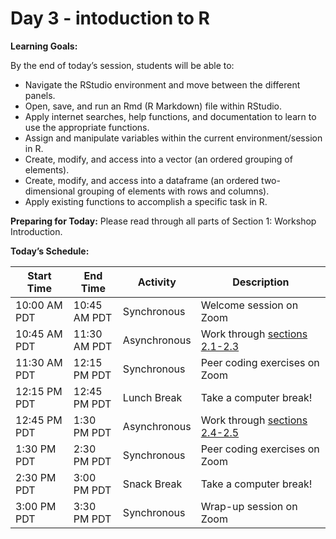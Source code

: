 # Day 3 - intoduction to R

**Learning Goals:**

By the end of today's session, students will be able to: 

* Navigate the RStudio environment and move between the different panels.
* Open, save, and run an Rmd (R Markdown) file within RStudio.
* Apply internet searches, help functions, and documentation to learn to use the appropriate functions. 
* Assign and manipulate variables within the current environment/session in R.
* Create, modify, and access into a vector (an ordered grouping of elements).
* Create, modify, and access into a dataframe (an ordered two-dimensional grouping of elements with rows and columns).
* Apply existing functions to accomplish a specific task in R. 

**Preparing for Today:**
Please read through all parts of Section 1: Workshop Introduction.

**Today's Schedule:**

|   Start Time  |   End Time  |   Activity    |          Description          |
| ------------- | ----------- | ------------- | ----------------------------- |
| 10:00 AM PDT  | 10:45 AM PDT| Synchronous   | Welcome session on Zoom       |
| 10:45 AM PDT  | 11:30 AM PDT| Asynchronous  | Work through [sections 2.1-2.3](https://darachm.github.io/dll-r/navigating-rstudio.html) |
| 11:30 AM PDT  | 12:15 PM PDT| Synchronous   | Peer coding exercises on Zoom |
| 12:15 PM PDT  | 12:45 PM PDT| Lunch Break   | Take a computer break!        |
| 12:45 PM PDT  | 1:30 PM PDT | Asynchronous  | Work through [sections 2.4-2.5](https://darachm.github.io/dll-r/working-with-vectors.html) |
| 1:30 PM PDT   | 2:30 PM PDT | Synchronous   | Peer coding exercises on Zoom |
| 2:30 PM PDT   | 3:00 PM PDT | Snack Break   | Take a computer break!        |
| 3:00 PM PDT   | 3:30 PM PDT | Synchronous   | Wrap-up session on Zoom       |
